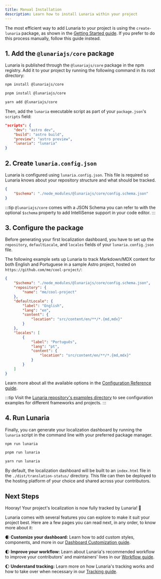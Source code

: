 ```yaml
---
title: Manual Installation
description: Learn how to install Lunaria within your project
---
```



The most efficient way to add Lunaria to your project is using the `create-lunaria` package, as shown in the [Getting Started guide](/getting-started/). If you prefer to do this process manually, follow this guide instead.

## 1. Add the `@lunariajs/core` package

Lunaria is published through the `@lunariajs/core` package in the npm registry. Add it to your project by running the following command in its root directory:

<Tabs>
<TabItem label="npm">

```sh
npm install @lunariajs/core
```

</TabItem>
<TabItem label="pnpm">

```sh
pnpm install @lunariajs/core
```

</TabItem>
<TabItem label="Yarn">

```sh
yarn add @lunariajs/core
```

</TabItem>
</Tabs>

Then, add the `lunaria` executable script as part of your `package.json`'s `scripts` field:

```json title="package.json" ins={5}
"scripts": {
    "dev": "astro dev",
    "build": "astro build",
    "preview": "astro preview",
    "lunaria": "lunaria"
}
```

## 2. Create `lunaria.config.json`

Lunaria is configured using `lunaria.config.json`. This file is required so Lunaria knows about your repository structure and what should be tracked.

```json title="lunaria.config.json" mark={2}
{
	"$schema": "./node_modules/@lunariajs/core/config.schema.json"
}
```

:::tip
`@lunariajs/core` comes with a JSON Schema you can refer to with the optional `$schema` property to add IntelliSense support in your code editor.
:::

## 3. Configure the package

Before generating your first localization dashboard, you have to set up the `repository`, `defaultLocale`, and `locales` fields of your `lunaria.config.json` file.

The following example sets up Lunaria to track Markdown/MDX content for both English and Portuguese in a sample Astro project, hosted on `https://github.com/me/cool-project/`:

```json title="lunaria.config.json"
{
	"$schema": "./node_modules/@lunariajs/core/config.schema.json",
	"repository": {
		"name": "me/cool-project"
	},
	"defaultLocale": {
		"label": "English",
		"lang": "en",
		"content": {
			"location": "src/content/en/**/*.{md,mdx}"
		}
	},
	"locales": [
		{
			"label": "Português",
			"lang": "pt",
			"content": {
				"location": "src/content/en/**/*.{md,mdx}"
			}
		}
	]
}
```

Learn more about all the available options in the [Configuration Reference guide](/configuration-reference/).

:::tip
Visit the [Lunaria repository's examples directory](https://github.com/Yan-Thomas/lunaria/tree/main/examples/) to see configuration examples for different frameworks and projects.
:::

## 4. Run Lunaria

Finally, you can generate your localization dashboard by running the `lunaria` script in the command line with your preferred package manager.

<Tabs>
<TabItem label="npm">

```sh
npm run lunaria
```

</TabItem>
<TabItem label="pnpm">

```sh
pnpm run lunaria
```

</TabItem>
<TabItem label="Yarn">

```sh
yarn run lunaria
```

</TabItem>
</Tabs>

By default, the localization dashboard will be built to an `index.html` file in the `./dist/translation-status/` directory. This file can then be deployed to the hosting platform of your choice and shared across your contributors.

## Next Steps

Hooray! Your project's localization is now fully tracked by Lunaria! 🌛

Lunaria comes with several features you can explore to make it suit your project best. Here are a few pages you can read next, in any order, to know more about it:

🌒 **Customize your dashboard:** Learn how to add custom styles, components, and more in our [Dashboard Customization guide](/features/dashboard-customization/).

🌓 **Improve your workflow:** Learn about Lunaria's recommended workflow to improve your contributors' and maintainers' lives in our [Workflow guide](/workflow/).

🌔 **Understand tracking:** Learn more on how Lunaria's tracking works and how to take over when necessary in our [Tracking guide](/features/tracking/).
